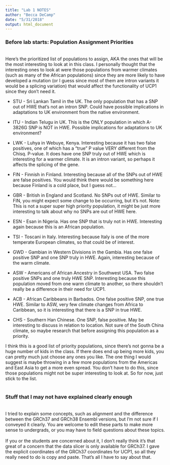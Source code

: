 ```yaml
---
title: "Lab 1 NOTES"
author: "Becca DeCamp"
date: "5/31/2018"
output: html_document
---
```


### Before lab starts: Population Assignment Priorities
<br>
Here's the prioritized list of populations to assign, AKA the ones that will be the most interesting to look at in this class. I personally thought that the interesting ones to look at were those populations from warmer climates (such as many of the African populations) since they are more likely to have developed a mutation (or I guess since most of them are intron variants it would be a splicing variation) that would affect the functionality of UCP1 since they don't need it. 
<br>

* STU - Sri Lankan Tamil in the UK. The only population that has a SNP out of HWE that's not an intron SNP. Could have possible implications in adaptations to UK environment from the native environment. 

* ITU - Indian Telugu in UK. This is the ONLY population in which A-3826G SNP is NOT in HWE. Possible implications for adaptations to UK environment? 

* LWK - Luhya in Webuye, Kenya. Interesting because it has two false positives, one of which has a "true" P value VERY different from the Chisq. P-value. It does have one SNP truly out of HWE which is interesting for a warmer climate. It is an intron variant, so perhaps it affects the splicing of the gene. 

* FIN - Finnish in Finland. Interesting because all of the SNPs out of HWE are false positives. You would think there would be something here because Finland is a cold place, but I guess not...

* GBR - British in England and Scotland. No SNPs out of HWE. Similar to FIN, you might expect some change to be occurring, but it's not. Note: This is not a super super high priority population, it might be just more interesting to talk about why no SNPs are out of HWE here. 

* ESN - Esan in Nigeria. Has one SNP that is truly not in HWE. Interesting again because this is an African population. 

* TSI - Toscani in Italy. Interesting because Italy is one of the more temperate European climates, so that could be of interest. 

* GWD - Gambian in Western Divisions in the Gambia. Has one false positive SNP and one SNP truly in HWE. Again, interesting because of the warm climate. 

* ASW - Americans of African Ancestry in Southwest USA. Two false positive SNPs and one truly HWE SNP. Interesting because this population moved from one warm climate to another, so there shouldn't really be a difference in their need for UCP1. 

* ACB - African Caribbeans in Barbados. One false positive SNP, one true HWE. Similar to ASW, very few climate changes from Africa to Caribbean, so it is interesting that there is a SNP in true HWE. 

* CHS - Southern Han Chinese. One SNP, false positive. May be interesting to discuss in relation to location. Not sure of the South China climate, so maybe research that before assigning this population as a priority. 
<br>

I think this is a good list of priority populations, since there's not gonna be a huge number of kids in the class. If there does end up being more kids, you can pretty much just choose any ones you like. The one thing I would suggest is maybe throwing in a few more populations from the Americas and East Asia to get a more even spread. You don't have to do this, since those populations might not be super interesting to look at. So for now, just stick to the list. 
<br>
<br>

### Stuff that I may not have explained clearly enough
<br>
I tried to explain some concepts, such as alignment and the difference between the GRCh37 and GRCh38 Ensembl versions, but I'm not sure if I conveyed it clearly. You are welcome to edit these parts to make more sense to undergrads, or you may have to field questions about these topics.
<br>
<br>
If you or the students are concerned about it, I don't really think it's that great of a concern that the data slicer is only available for GRCh37. I gave the explicit coordinates of the GRCh37 coordinates for UCP1, so all they really need to do is copy and paste. That's all I have to say about that. 




